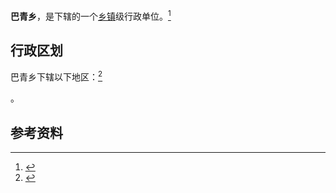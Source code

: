{{中国乡级行政区|54/24/29/202/000}}

'''巴青乡'''，是{{PRC admin/fullname|54/24/29/202/000|3}}下辖的一个[[乡镇|乡镇]]级行政单位。<ref>{{PRC admin/ref sgc|{{PRC admin/parent|54/24/29/202/000}}}}</ref>

== 行政区划 ==

巴青乡下辖以下地区：<ref>{{PRC admin/ref sgc|54/24/29/202/000}}</ref>

{{PRC admin/children|54/24/29/202/000}}。

== 参考资料 ==

{{reflist}}

{{行政区划小作品}}
{{PRC admin/navcat|54/24/29/202/000}}